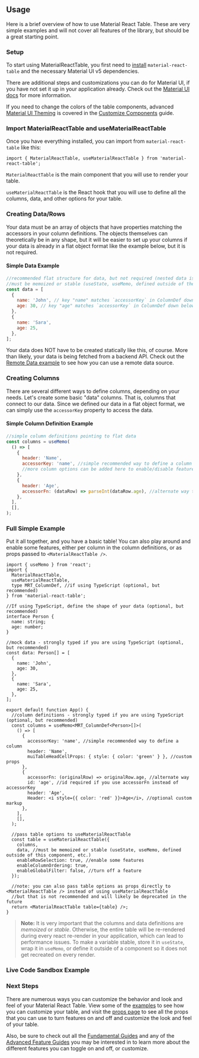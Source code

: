 
<Head>
  <title>Usage - Material React Table V2 Docs</title>
  <meta
    name="description"
    content="A brief overview of how to use material-react-table and create columns and data"
  />
</Head>

## Usage

Here is a brief overview of how to use Material React Table. These are very simple examples and will not cover all features of the library, but should be a great starting point.

### Setup

To start using MaterialReactTable, you first need to [install](/docs/getting-started/install) `material-react-table` and the necessary Material UI v5 dependencies.

There are additional steps and customizations you can do for Material UI, if you have not set it up in your application already. Check out the [Material UI docs](https://mui.com/material-ui/getting-started/installation/) for more information.

If you need to change the colors of the table components, advanced [Material UI Theming](https://mui.com/material-ui/customization/default-theme/) is covered in the [Customize Components](/docs/guides/customize-components#material-ui-theme) guide.

### Import MaterialReactTable and useMaterialReactTable

Once you have everything installed, you can import from `material-react-table` like this:

```tsx
import { MaterialReactTable, useMaterialReactTable } from 'material-react-table';
```

`MaterialReactTable` is the main component that you will use to render your table.

`useMaterialReactTable` is the React hook that you will use to define all the columns, data, and other options for your table.

### Creating Data/Rows

Your data must be an array of objects that have properties matching the accessors in your column definitions. The objects themselves can theoretically be in any shape, but it will be easier to set up your columns if your data is already in a flat object format like the example below, but it is not required.

#### Simple Data Example

```jsx
//recommended flat structure for data, but not required (nested data is fine, but takes more setup in column definitions)
//must be memoized or stable (useState, useMemo, defined outside of the component, etc.)
const data = [
  {
    name: 'John', // key "name" matches `accessorKey` in ColumnDef down below
    age: 30, // key "age" matches `accessorKey` in ColumnDef down below
  },
  {
    name: 'Sara',
    age: 25,
  },
];
```

Your data does NOT have to be created statically like this, of course. More than likely, your data is being fetched from a backend API. Check out the [Remote Data example](/docs/examples/remote) to see how you can use a remote data source.

### Creating Columns

There are several different ways to define columns, depending on your needs. Let's create some basic "data" columns. That is, columns that connect to our data. Since we defined our data in a flat object format, we can simply use the `accessorKey` property to access the data.

#### Simple Column Definition Example

```jsx
//simple column definitions pointing to flat data
const columns = useMemo(
  () => [
    {
      header: 'Name',
      accessorKey: 'name', //simple recommended way to define a column
      //more column options can be added here to enable/disable features, customize look and feel, etc.
    },
    {
      header: 'Age',
      accessorFn: (dataRow) => parseInt(dataRow.age), //alternate way to access data if processing logic is needed
    },
  ],
  [],
);
```

### Full Simple Example

Put it all together, and you have a basic table! You can also play around and enable some features, either per column in the column definitions, or as props passed to `<MaterialReactTable />`.

```tsx
import { useMemo } from 'react';
import {
  MaterialReactTable,
  useMaterialReactTable,
  type MRT_ColumnDef, //if using TypeScript (optional, but recommended)
} from 'material-react-table';

//If using TypeScript, define the shape of your data (optional, but recommended)
interface Person {
  name: string;
  age: number;
}

//mock data - strongly typed if you are using TypeScript (optional, but recommended)
const data: Person[] = [
  {
    name: 'John',
    age: 30,
  },
  {
    name: 'Sara',
    age: 25,
  },
];

export default function App() {
  //column definitions - strongly typed if you are using TypeScript (optional, but recommended)
  const columns = useMemo<MRT_ColumnDef<Person>[]>(
    () => [
      {
        accessorKey: 'name', //simple recommended way to define a column
        header: 'Name',
        muiTableHeadCellProps: { style: { color: 'green' } }, //custom props
      },
      {
        accessorFn: (originalRow) => originalRow.age, //alternate way
        id: 'age', //id required if you use accessorFn instead of accessorKey
        header: 'Age',
        Header: <i style={{ color: 'red' }}>Age</i>, //optional custom markup
      },
    ],
    [],
  );

  //pass table options to useMaterialReactTable
  const table = useMaterialReactTable({
    columns,
    data, //must be memoized or stable (useState, useMemo, defined outside of this component, etc.)
    enableRowSelection: true, //enable some features
    enableColumnOrdering: true,
    enableGlobalFilter: false, //turn off a feature
  });

  //note: you can also pass table options as props directly to <MaterialReactTable /> instead of using useMaterialReactTable
  //but that is not recommended and will likely be deprecated in the future
  return <MaterialReactTable table={table} />;
}
```

> **Note:** It is very important that the columns and data definitions are _memoized_ or _stable_. Otherwise, the entire table will be re-rendered during every react re-render in your application, which can lead to performance issues. To make a variable stable, store it in `useState`, wrap it in `useMemo`, or define it outside of a component so it does not get recreated on every render.

### Live Code Sandbox Example

<SimpleCodeSandbox />

### Next Steps

There are numerous ways you can customize the behavior and look and feel of your Material React Table. View some of the [examples](/docs/examples) to see how you can customize your table, and visit the [props page](/docs/api/table-options) to see all the props that you can use to turn features on and off and customize the look and feel of your table.

Also, be sure to check out all the [Fundamental Guides](/docs/guides#fundamentals) and any of the [Advanced Feature Guides](/docs/guides#feature-guides) you may be interested in to learn more about the different features you can toggle on and off, or customize.
